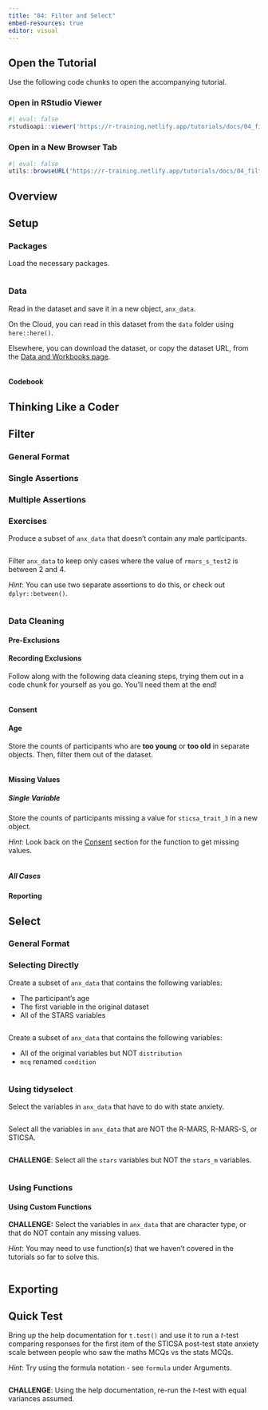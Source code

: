 ```yaml
---
title: "04: Filter and Select"
embed-resources: true
editor: visual
---
```


## Open the Tutorial

Use the following code chunks to open the accompanying tutorial.

### Open in RStudio Viewer

```r
#| eval: false
rstudioapi::viewer('https://r-training.netlify.app/tutorials/docs/04_filter')
```

### Open in a New Browser Tab

```r
#| eval: false
utils::browseURL('https://r-training.netlify.app/tutorials/docs/04_filter')
```

## Overview

## Setup

### Packages

Load the necessary packages.

```r

```

### Data

Read in the dataset and save it in a new object, `anx_data`.

On the Cloud, you can read in this dataset from the `data` folder using `here::here()`.

Elsewhere, you can download the dataset, or copy the dataset URL, from the [Data and Workbooks page](../../data_workbooks.qmd).

```r

```

#### Codebook

## Thinking Like a Coder

## Filter

### General Format

### Single Assertions

### Multiple Assertions

### Exercises

Produce a subset of `anx_data` that doesn't contain any male participants.

```r

```

Filter `anx_data` to keep only cases where the value of `rmars_s_test2` is between 2 and 4.

*Hint*: You can use two separate assertions to do this, or check out `dplyr::between()`.

```r

```

### Data Cleaning

#### Pre-Exclusions

#### Recording Exclusions

Follow along with the following data cleaning steps, trying them out in a code chunk for yourself as you go. You'll need them at the end!

```r

```

#### Consent {#consent}

#### Age

Store the counts of participants who are **too young** or **too old** in separate objects. Then, filter them out of the dataset.

```r

```

#### Missing Values

##### Single Variable

Store the counts of participants missing a value for `sticsa_trait_3` in a new object.

*Hint*: Look back on the [Consent](#consent) section for the function to get missing values.

```r

```

##### All Cases

#### Reporting

## Select

### General Format

### Selecting Directly

Create a subset of `anx_data` that contains the following variables:

-   The participant's age
-   The first variable in the original dataset
-   All of the STARS variables

```r

```

Create a subset of `anx_data` that contains the following variables:

-   All of the original variables but NOT `distribution`
-   `mcq` renamed `condition`

```r

```

### Using tidyselect

Select the variables in `anx_data` that have to do with state anxiety.

```r

```

Select all the variables in `anx_data` that are NOT the R-MARS, R-MARS-S, or STICSA.

```r

```

**CHALLENGE**: Select all the `stars` variables but NOT the `stars_m` variables.

```r

```

### Using Functions

#### Using Custom Functions

**CHALLENGE:** Select the variables in `anx_data` that are character type, or that do NOT contain any missing values.

*Hint*: You may need to use function(s) that we haven't covered in the tutorials so far to solve this.

```r

```

## Exporting

## Quick Test

Bring up the help documentation for `t.test()` and use it to run a *t*-test comparing responses for the first item of the STICSA post-test state anxiety scale between people who saw the maths MCQs vs the stats MCQs.

*Hint*: Try using the formula notation - see `formula` under Arguments.

```r

```

**CHALLENGE**: Using the help documentation, re-run the *t*-test with equal variances assumed.

```r

```
